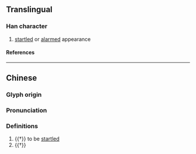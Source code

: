 {{character info/new}}
==Translingual==

===Han character===
{{Han char|rn=94|rad=犬|as=12|sn=15|four=47227|canj=KHHXF|ids=⿰犭舄(G),⿰犭舃(HTK)}}

# [[startled]] or [[alarmed]] appearance

====References====
{{Han ref|kx=0719.02|dkj=20695|dj=1130.090|hdz=21368.110|uh=7361}}

----

==Chinese==
{{zh-forms}}

===Glyph origin===
{{Han etym}}

===Pronunciation===
{{zh-pron
|m=què,shuò,xī
|c=coek3,soek3,sik1
|mc=y
|oc=y
|cat=n,a
}}

===Definitions===
{{zh-hanzi}}

# {{†}} to be [[startled]]
# {{†}} {{zh-alt-form|猎}}